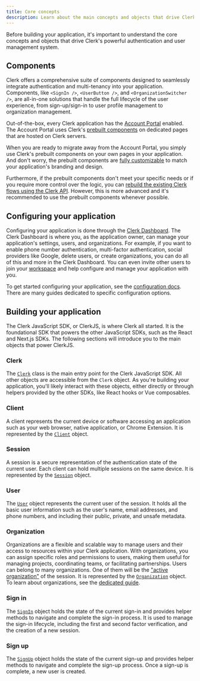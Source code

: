 ```yaml
---
title: Core concepts
description: Learn about the main concepts and objects that drive Clerk's powerful authentication and user management system.
---
```


Before building your application, it's important to understand the core concepts and objects that drive Clerk's powerful authentication and user management system.

## Components

Clerk offers a comprehensive suite of components designed to seamlessly integrate authentication and multi-tenancy into your application. Components, like `<SignIn />`, `<UserButton />`, and `<OrganizationSwitcher />`, are all-in-one solutions that handle the full lifecycle of the user experience, from sign-up/sign-in to user profile management to organization management.

Out-of-the-box, every Clerk application has the [Account Portal](/docs/customization/account-portal/overview) enabled. The Account Portal uses Clerk's [prebuilt components](/docs/components/overview) on dedicated pages that are hosted on Clerk servers.

When you are ready to migrate away from the Account Portal, you simply use Clerk's prebuilt components on your own pages in your application. And don't worry, the prebuilt components are [fully customizable](/docs/customization/overview) to match your application's branding and design.

Furthermore, if the prebuilt components don't meet your specific needs or if you require more control over the logic, you can [rebuild the existing Clerk flows using the Clerk API](/docs/custom-flows/overview). However, this is more advanced and it's recommended to use the prebuilt components whenever possible.

## Configuring your application

Configuring your application is done through the [Clerk Dashboard](https://dashboard.clerk.com). The Clerk Dashboard is where you, as the application owner, can manage your application's settings, users, and organizations. For example, if you want to enable phone number authentication, multi-factor authentication, social providers like Google, delete users, or create organizations, you can do all of this and more in the Clerk Dashboard. You can even invite other users to join your [workspace](/docs/guides/dashboard/overview#workspaces) and help configure and manage your application with you.

To get started configuring your application, see the [configuration docs](/docs/guides/configure/auth-strategies/sign-up-sign-in-options). There are many guides dedicated to specific configuration options.

## Building your application

The Clerk JavaScript SDK, or ClerkJS, is where Clerk all started. It is the foundational SDK that powers the other JavaScript SDKs, such as the React and Next.js SDKs. The following sections will introduce you to the main objects that power ClerkJS.

### Clerk

The [`Clerk`](/docs/references/javascript/clerk/clerk) class is the main entry point for the Clerk JavaScript SDK. All other objects are accessible from the `Clerk` object. As you're building your application, you'll likely interact with these objects, either directly or through helpers provided by the other SDKs, like React hooks or Vue composables.

### Client

A client represents the current device or software accessing an application such as your web browser, native application, or Chrome Extension. It is represented by the [`Client`](/docs/references/javascript/client) object.

### Session

A session is a secure representation of the authentication state of the current user. Each client can hold multiple sessions on the same device. It is represented by the [`Session`](/docs/references/javascript/session) object.

### User

The [`User`](/docs/references/javascript/user) object represents the current user of the session. It holds all the basic user information such as the user's name, email addresses, and phone numbers, and including their public, private, and unsafe metadata.

### Organization

Organizations are a flexible and scalable way to manage users and their access to resources within your Clerk application. With organizations, you can assign specific roles and permissions to users, making them useful for managing projects, coordinating teams, or facilitating partnerships. Users can belong to many organizations. One of them will be the ["active organization"](/docs/organizations/overview#active-organization) of the session. It is represented by the [`Organization`](/docs/references/javascript/organization) object. To learn about organizations, see the [dedicated guide](/docs/organizations/overview).

### Sign in

The [`SignIn`](/docs/references/javascript/sign-in/sign-in) object holds the state of the current sign-in and provides helper methods to navigate and complete the sign-in process. It is used to manage the sign-in lifecycle, including the first and second factor verification, and the creation of a new session.

### Sign up

The [`SignUp`](/docs/references/javascript/sign-up/sign-up) object holds the state of the current sign-up and provides helper methods to navigate and complete the sign-up process. Once a sign-up is complete, a new user is created.
